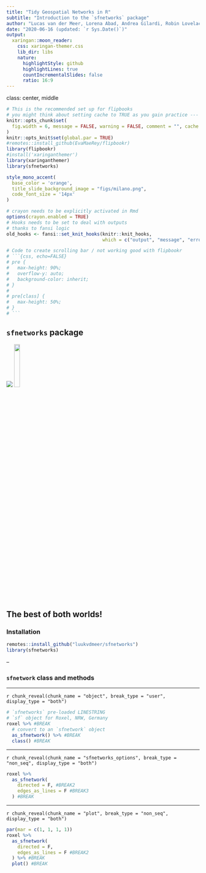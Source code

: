 ```yaml
---
title: "Tidy Geospatial Networks in R"
subtitle: "Introduction to the `sfnetworks` package"
author: "Lucas van der Meer, Lorena Abad, Andrea Gilardi, Robin Lovelace"
date: "2020-06-16 (updated: `r Sys.Date()`)"
output:
  xaringan::moon_reader:
    css: xaringan-themer.css
    lib_dir: libs
    nature:
      highlightStyle: github
      highlightLines: true
      countIncrementalSlides: false
      ratio: 16:9
---
```

class: center, middle

```r
# This is the recommended set up for flipbooks
# you might think about setting cache to TRUE as you gain practice --- building flipbooks from scracth can be time consuming
knitr::opts_chunk$set(
  fig.width = 6, message = FALSE, warning = FALSE, comment = "", cache = FALSE, fig.retina = 3
)
knitr::opts_knit$set(global.par = TRUE)
#remotes::install_github(EvaMaeRey/flipbookr)
library(flipbookr)
#install('xaringanthemer')
library(xaringanthemer)
library(sfnetworks)
```


```r
style_mono_accent(
  base_color = 'orange',
  title_slide_background_image = "figs/milano.png",
  code_font_size = '14px'
)
```

```r
# crayon needs to be explicitly activated in Rmd
options(crayon.enabled = TRUE)
# Hooks needs to be set to deal with outputs
# thanks to fansi logic
old_hooks <- fansi::set_knit_hooks(knitr::knit_hooks,
                                   which = c("output", "message", "error"))
```

```r
# Code to create scrolling bar / not working good with flipbookr
# ```{css, echo=FALSE}
# pre {
#   max-height: 90%;
#   overflow-y: auto;
#   background-color: inherit;
# }
# 
# pre[class] {
#   max-height: 50%;
# }
# ```
```

## `sfnetworks` package

![](https://user-images.githubusercontent.com/520851/34887433-ce1d130e-f7c6-11e7-83fc-d60ad4fae6bd.gif)
<img src="https://raw.githubusercontent.com/thomasp85/tidygraph/master/man/figures/logo.png" style="width: 17%"/>

The best of both worlds!
---

### Installation

```r
remotes::install_github("luukvdmeer/sfnetworks")
library(sfnetworks)
```

--

### `sfnetwork` class and methods

---

`r chunk_reveal(chunk_name = "object", break_type = "user", display_type = "both")`

```r
# `sfnetworks` pre-loaded LINESTRING  
# `sf` object for Roxel, NRW, Germany
roxel %>% #BREAK
  # convert to an `sfnetwork` object
  as_sfnetwork() %>% #BREAK
  class() #BREAK
```

---

`r chunk_reveal(chunk_name = "sfnetworks_options", break_type = "non_seq", display_type = "both")`

```r
roxel %>% 
  as_sfnetwork(
    directed = F, #BREAK2
    edges_as_lines = F #BREAK3
  ) #BREAK
```

---

`r chunk_reveal(chunk_name = "plot", break_type = "non_seq", display_type = "both")`

```r
par(mar = c(1, 1, 1, 1))
roxel %>% 
  as_sfnetwork(
    directed = F,
    edges_as_lines = F #BREAK2
  ) %>% #BREAK
  plot() #BREAK
```

